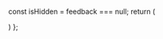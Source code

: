 
  const isHidden = feedback === null;
  return (
    <div hidden={isHidden} className="feedback">
      <div className="feedback__result">
        {
          feedback
          ? (<svg xmlns="http://www.w3.org/2000/svg" viewBox="0 0 48 48" width="240px" height="240px"><path fill="#4caf50" d="M44,24c0,11.045-8.955,20-20,20S4,35.045,4,24S12.955,4,24,4S44,12.955,44,24z"/><path fill="#ccff90" d="M34.602,14.602L21,28.199l-5.602-5.598l-2.797,2.797L21,33.801l16.398-16.402L34.602,14.602z"/></svg>)
          : (<svg xmlns="http://www.w3.org/2000/svg" viewBox="0 0 48 48" width="240px" height="240px"><path fill="#f44336" d="M44,24c0,11.045-8.955,20-20,20S4,35.045,4,24S12.955,4,24,4S44,12.955,44,24z"/><path fill="#fff" d="M29.656,15.516l2.828,2.828l-14.14,14.14l-2.828-2.828L29.656,15.516z"/><path fill="#fff" d="M32.484,29.656l-2.828,2.828l-14.14-14.14l2.828-2.828L32.484,29.656z"/></svg>)
        }
        {
          feedback ? "정답입니다!" : "아쉽지만 틀렸어요 ㅠㅠ"
        }
      </div>
      {
        children
        ? (
            <div className="feedback__desc">
              {children}
            </div>
          )
        : ""
      }
    </div>
  )
};